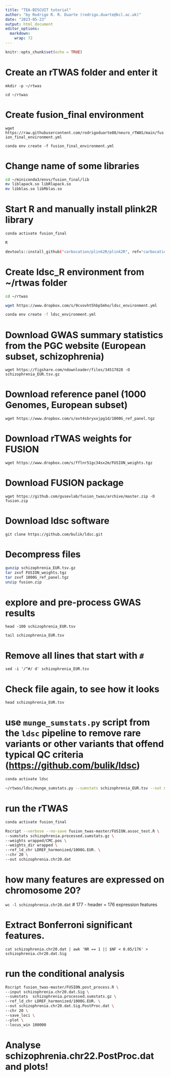 ```yaml
---
title: "TEA-BISCUIT tutorial"
author: "by Rodrigo R. R. Duarte (rodrigo.duarte@kcl.ac.uk)"
date: "2023-05-23"
output: html_document
editor_options: 
  markdown: 
    wrap: 72
---
```


```r
knitr::opts_chunk$set(echo = TRUE)
```

# Create an rTWAS folder and enter it

`mkdir -p ~/rtwas`

`cd ~/rtwas`

# Create fusion_final environment

`wget https://raw.githubusercontent.com/rodrigoduarte88/neuro_rTWAS/main/fusion_final_environment.yml`

`conda env create -f fusion_final_environment.yml`

# Change name of some libraries

```bash
cd ~/miniconda3/envs/fusion_final/lib 
mv liblapack.so libRlapack.so 
mv libblas.so libRblas.so
```

# Start R and manually install plink2R library

```bash
conda activate fusion_final

R

devtools::install_github("carbocation/plink2R/plink2R", ref="carbocation-permit-r361")
```

# Create ldsc_R environment from \~/rtwas folder

```bash
cd ~/rtwas

wget https://www.dropbox.com/s/9cvovht5hbp5mho/ldsc_environment.yml

conda env create -f ldsc_environment.yml
```

# Download GWAS summary statistics from the PGC website (European subset, schizophrenia)

`wget https://figshare.com/ndownloader/files/34517828 -O schizophrenia_EUR.tsv.gz`

# Download reference panel (1000 Genomes, European subset)

`wget https://www.dropbox.com/s/oxt4sbryxxjpg1d/1000G_ref_panel.tgz`

# Download rTWAS weights for FUSION

`wget https://www.dropbox.com/s/fflnr51gc34sx2m/FUSION_weights.tgz`

# Download FUSION package

`wget https://github.com/gusevlab/fusion_twas/archive/master.zip -O fusion.zip`

# Download ldsc software

`git clone https://github.com/bulik/ldsc.git`

# Decompress files

```bash
gunzip schizophrenia_EUR.tsv.gz 
tar zxvf FUSION_weights.tgz 
tar zxvf 1000G_ref_panel.tgz 
unzip fusion.zip
```

# explore and pre-process GWAS results

`head -100 schizophrenia_EUR.tsv`

`tail schizophrenia_EUR.tsv`

# Remove all lines that start with `#`

`sed -i '/^#/ d' schizophrenia_EUR.tsv`

# Check file again, to see how it looks 

`head schizophrenia_EUR.tsv`

# use `munge_sumstats.py` script from the `ldsc` pipeline to remove rare variants or other variants that offend typical QC criteria (<https://github.com/bulik/ldsc>)

```bash
conda activate ldsc 

~/rtwas/ldsc/munge_sumstats.py --sumstats schizophrenia_EUR.tsv --out schizophrenia.processed --snp ID --a1 A1 --a2 A2 --p PVAL --N-col NEFF --info IMPINFO --chunksize 500000

```

# run the rTWAS

```bash
conda activate fusion_final

Rscript --verbose --no-save fusion_twas-master/FUSION.assoc_test.R \
--sumstats schizophrenia.processed.sumstats.gz \
--weights wrapped/CMC.pos \
--weights_dir wrapped \
--ref_ld_chr LDREF_harmonized/1000G.EUR. \
--chr 20 \
--out schizophrenia.chr20.dat

```

# how many features are expressed on chromosome 20?

`wc -l schizophrenia.chr20.dat` \# 177 - header = 176 expression
features

# Extract Bonferroni significant features.

`cat schizophrenia.chr20.dat | awk 'NR == 1 || $NF < 0.05/176' > schizophrenia.chr20.dat.Sig`

# run the conditional analysis

```bash

Rscript fusion_twas-master/FUSION.post_process.R \
--input schizophrenia.chr20.dat.Sig \
--sumstats  schizophrenia.processed.sumstats.gz \
--ref_ld_chr LDREF_harmonized/1000G.EUR. \
--out schizophrenia.chr20.dat.Sig.PostProc.dat \
--chr 20 \
--save_loci \
--plot \
--locus_win 100000 

```

# Analyse schizophrenia.chr22.PostProc.dat and plots!
